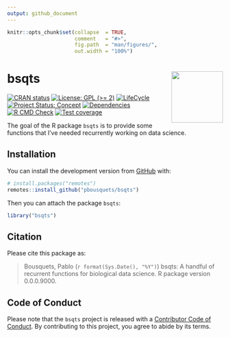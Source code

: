 ```yaml
---
output: github_document
---
```


<!-- README.md is generated from README.Rmd. Please edit that file -->


```r
knitr::opts_chunk$set(collapse  = TRUE,
                      comment   = "#>",
                      fig.path  = "man/figures/",
                      out.width = "100%")
```



bsqts <img src="man/figures/package-sticker.png" align="right" style="float:right; height:120px;"/>
=========================================================

<!-- badges: start -->
[![CRAN status](https://www.r-pkg.org/badges/version/bsqts)](https://CRAN.R-project.org/package=bsqts)
[![License: GPL (>= 2)](https://img.shields.io/badge/License-GPL%20%28%3E%3D%202%29-blue.svg)](https://choosealicense.com/licenses/gpl-2.0/)
[![LifeCycle](https://img.shields.io/badge/lifecycle-experimental-orange)](https://lifecycle.r-lib.org/articles/stages.html#experimental)
[![Project Status: Concept](https://www.repostatus.org/badges/latest/concept.svg)](https://www.repostatus.org/#concept)
[![Dependencies](https://img.shields.io/badge/dependencies-0/0-brightgreen?style=flat)](#)
[![R CMD Check](https://github.com/pbousquets/bsqts/actions/workflows/R-CMD-check.yaml/badge.svg)](https://github.com/pbousquets/bsqts/actions/workflows/R-CMD-check.yaml)
[![Test coverage](https://github.com/pbousquets/bsqts/actions/workflows/test-coverage.yaml/badge.svg)](https://github.com/pbousquets/bsqts/actions/workflows/test-coverage.yaml)
<!-- badges: end -->


The goal of the R package `bsqts` is to provide some functions that I've needed recurrently working on data science.



## Installation

You can install the development version from [GitHub](https://github.com/) with:

```r
# install.packages("remotes")
remotes::install_github("pbousquets/bsqts")
```

Then you can attach the package `bsqts`:

```r
library("bsqts")
```



## Citation

Please cite this package as: 

> Bousquets, Pablo (`r format(Sys.Date(), "%Y")`) bsqts: A handful of recurrent functions for biological data science. R package version 0.0.0.9000.



## Code of Conduct

Please note that the `bsqts` project is released with a 
[Contributor Code of Conduct](https://contributor-covenant.org/version/2/0/CODE_OF_CONDUCT.html). 
By contributing to this project, you agree to abide by its terms.
